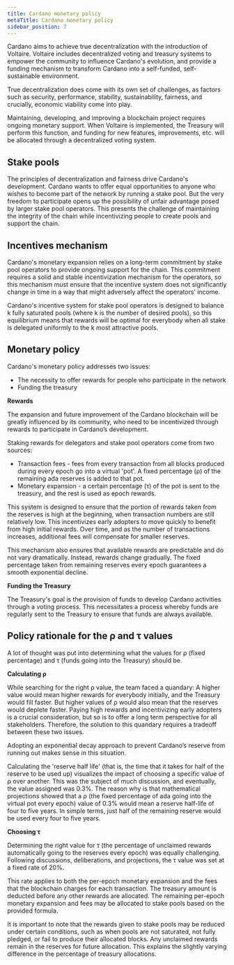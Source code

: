 ```yaml
---
title: Cardano monetary policy
metaTitle: Cardano monetary policy
sidebar_position: 7
---
```


Cardano aims to achieve true decentralization with the introduction of Voltaire.
Voltaire includes decentralized voting and treasury systems to empower the
community to influence Cardano's evolution, and provide a funding mechanism to
transform Cardano into a self-funded, self-sustainable environment.

True decentralization does come with its own set of challenges, as factors such
as security, performance, stability, sustainability, fairness, and crucially,
economic viability come into play.

Maintaining, developing, and improving a blockchain project requires ongoing
monetary support. When Voltaire is implemented, the Treasury will perform this
function, and funding for new features, improvements, etc. will be allocated
through a decentralized voting system.

## Stake pools

The principles of decentralization and fairness drive Cardano's development.
Cardano wants to offer equal opportunities to anyone who wishes to become part
of the network by running a stake pool. But the very freedom to participate
opens up the possibility of unfair advantage posed by larger stake pool
operators. This presents the challenge of maintaining the integrity of the chain
while incentivizing people to create pools and support the chain.

## Incentives mechanism

Cardano's monetary expansion relies on a long-term commitment by stake pool
operators to provide ongoing support for the chain. This commitment requires a
solid and stable incentivization mechanism for the operators, so this mechanism
must ensure that the incentive system does not significantly change in time in a
way that might adversely affect the operators’ income.

Cardano's incentive system for stake pool operators is designed to balance k
fully saturated pools (where k is the number of desired pools), so this
equilibrium means that rewards will be optimal for everybody when all stake is
delegated uniformly to the k most attractive pools.

## Monetary policy

Cardano's monetary policy addresses two issues:

- The necessity to offer rewards for people who participate in the network
- Funding the treasury

**Rewards**

The expansion and future improvement of the Cardano blockchain will be greatly
influenced by its community, who need to be incentivized through rewards to
participate in Cardano’s development.

Staking rewards for delegators and stake pool operators come from two sources:

- Transaction fees - fees from every transaction from all blocks produced during
  every epoch go into a virtual 'pot'. A fixed percentage (ρ) of the remaining
  ada reserves is added to that pot.
- Monetary expansion - a certain percentage (τ) of the pot is sent to the
  treasury, and the rest is used as epoch rewards.

This system is designed to ensure that the portion of rewards taken from the
reserves is high at the beginning, when transaction numbers are still relatively
low. This incentivizes early adopters to move quickly to benefit from high
initial rewards. Over time, and as the number of transactions increases,
additional fees will compensate for smaller reserves.

This mechanism also ensures that available rewards are predictable and do not
vary dramatically. Instead, rewards change gradually. The fixed percentage taken
from remaining reserves every epoch guarantees a smooth exponential decline.

**Funding the Treasury**

The Treasury's goal is the provision of funds to develop Cardano activities
through a voting process. This necessitates a process whereby funds are
regularly sent to the Treasury to ensure that funds are always available.

## Policy rationale for the ρ and τ values

A lot of thought was put into determining what the values for ρ (fixed
percentage) and τ (funds going into the Treasury) should be.

**Calculating ρ**

While searching for the right ρ value, the team faced a quandary: A higher value
would mean higher rewards for everybody initially, and the Treasury would fill
faster. But higher values of ρ would also mean that the reserves would deplete
faster. Paying high rewards and incentivizing early adopters is a crucial
consideration, but so is to offer a long term perspective for all stakeholders.
Therefore, the solution to this quandary requires a tradeoff between these two
issues.

Adopting an exponential decay approach to prevent Cardano’s reserve from running
out makes sense in this situation.

Calculating the 'reserve half life' (that is, the time that it takes for half of
the reserve to be used up) visualizes the impact of choosing a specific value of
ρ over another. This was the subject of much discussion, and eventually, the
value assigned was 0.3%. The reason why is that mathematical projections showed
that a ρ (the fixed percentage of ada going into the virtual pot every epoch)
value of 0.3% would mean a reserve half-life of four to five years. In simple
terms, just half of the remaining reserve would be used every four to five
years.

**Choosing τ**

Determining the right value for τ (the percentage of unclaimed rewards
automatically going to the reserves every epoch) was equally challenging.
Following discussions, deliberations, and projections, the τ value was set at a
fixed rate of 20%.

This rate applies to both the per-epoch monetary expansion and the fees that the
blockchain charges for each transaction. The treasury amount is deducted before
any other rewards are allocated. The remaining per-epoch monetary expansion and
fees may be allocated to stake pools based on the provided formula.

It is important to note that the rewards given to stake pools may be reduced
under certain conditions, such as when pools are not saturated, not fully
pledged, or fail to produce their allocated blocks. Any unclaimed rewards remain
in the reserves for future allocation. This explains the slightly varying
difference in the percentage of treasury allocations.
